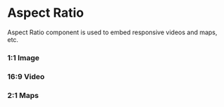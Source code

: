 

<Meta title="Components/Aspect Ratio" name="Docs" />

# Aspect Ratio

Aspect Ratio component is used to embed responsive videos and maps, etc.

### 1:1 Image

<Canvas>
	<Story of={AspectRatioStories.image} />
</Canvas>

### 16:9 Video

<Canvas>
	<Story of={AspectRatioStories.video} />
</Canvas>

### 2:1 Maps

<Canvas>
	<Story of={AspectRatioStories.maps} />
</Canvas>
